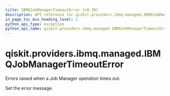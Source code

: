 ```yaml
---
title: IBMQJobManagerTimeoutError (v0.30)
description: API reference for qiskit.providers.ibmq.managed.IBMQJobManagerTimeoutError in qiskit v0.30
in_page_toc_min_heading_level: 1
python_api_type: exception
python_api_name: qiskit.providers.ibmq.managed.IBMQJobManagerTimeoutError
---
```


<span id="qiskit-providers-ibmq-managed-ibmqjobmanagertimeouterror" />

# qiskit.providers.ibmq.managed.IBMQJobManagerTimeoutError

<Class id="qiskit.providers.ibmq.managed.IBMQJobManagerTimeoutError" isDedicatedPage={true} github="https://github.com/qiskit/qiskit-ibmq-provider/tree/stable/0.16/qiskit/providers/ibmq/managed/exceptions.py" signature="IBMQJobManagerTimeoutError(*message)" modifiers="exception">
  Errors raised when a Job Manager operation times out.

  Set the error message.
</Class>

